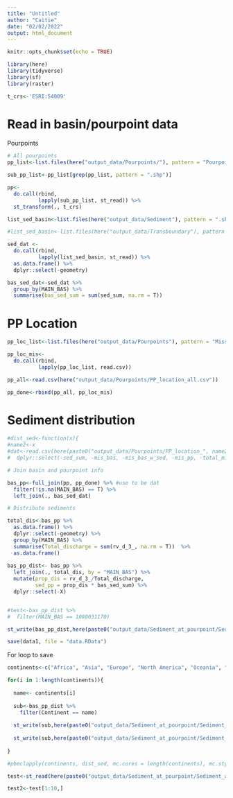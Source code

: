 ```yaml
---
title: "Untitled"
author: "Caitie"
date: "02/02/2022"
output: html_document
---
```


```r
knitr::opts_chunk$set(echo = TRUE)
```

```r
library(here)
library(tidyverse)
library(sf)
library(raster)

t_crs<-'ESRI:54009'
```
# Read in basin/pourpoint data

Pourpoints

```r
# All pourpoints
pp_list<-list.files(here("output_data/Pourpoints/"), pattern = "Pourpoints", full.names = T)

sub_pp_list<-pp_list[grep(pp_list, pattern = ".shp")]

pp<-
  do.call(rbind,
          lapply(sub_pp_list, st_read)) %>% 
  st_transform(., t_crs)
```

```r
list_sed_basin<-list.files(here("output_data/Sediment"), pattern = ".shp", full.names = T)

#list_sed_basin<-list.files(here("output_data/Transboundary"), pattern = #"Terrestrial_transboundary_", full.names = TRUE)

sed_dat <- 
  do.call(rbind,
          lapply(list_sed_basin, st_read)) %>% 
  as.data.frame() %>% 
  dplyr::select(-geometry)

bas_sed_dat<-sed_dat %>% 
  group_by(MAIN_BAS) %>% 
  summarise(bas_sed_sum = sum(sed_sum, na.rm = T))
```

# PP Location

```r
pp_loc_list<-list.files(here("output_data/Pourpoints"), pattern = "Missing_pp_chunk", full.names = T)

pp_loc_mis<-
  do.call(rbind,
          lapply(pp_loc_list, read.csv))

pp_all<-read.csv(here("output_data/Pourpoints/PP_location_all.csv"))

pp_done<-rbind(pp_all, pp_loc_mis)
```

# Sediment distribution

```r
#dist_sed<-function(x){
#name2<-x
#dat<-read.csv(here(paste0("output_data/Pourpoints/PP_location_", name2, ".csv"))) %>% 
#  dplyr::select(-sed_sum, -mis_bas, -mis_bas_w_sed, -mis_pp, -total_mis_sed)

# Join basin and pourpoint info

bas_pp<-full_join(pp, pp_done) %>% #use to be dat
  filter(!is.na(MAIN_BAS) == T) %>% 
  left_join(., bas_sed_dat)

# Distribute sediments

total_dis<-bas_pp %>% 
  as.data.frame() %>% 
  dplyr::select(-geometry) %>% 
  group_by(MAIN_BAS) %>% 
  summarise(Total_discharge = sum(rv_d_3_, na.rm = T))  %>% 
  as.data.frame()
  
bas_pp_dist<- bas_pp %>% 
  left_join(., total_dis, by = "MAIN_BAS") %>% 
  mutate(prop_dis = rv_d_3_/Total_discharge,
         sed_pp = prop_dis * bas_sed_sum) %>% 
  dplyr::select(-X)


#test<-bas_pp_dist %>% 
#  filter(MAIN_BAS == 1080031170)

st_write(bas_pp_dist,here(paste0("output_data/Sediment_at_pourpoint/Sediment_at_pourpoint.gpkg")), driver = "GPKG", delete_layer = T)

save(data1, file = "data.RData")
```

For loop to save

```r
continents<-c("Africa", "Asia", "Europe", "North America", "Oceania", "South America")
```


```r
for(i in 1:length(continents)){
  
  name<- continents[i]
  
  sub<-bas_pp_dist %>% 
    filter(Continent == name)
  
  st_write(sub,here(paste0("output_data/Sediment_at_pourpoint/Sediment_at_pourpoint_",name, ".shp")), delete_layer = T)
  
  st_write(sub,here(paste0("output_data/Sediment_at_pourpoint/Sediment_at_pourpoint_",name, ".shp")), driver = "GeoJSON", delete_layer = T)
  
}
```

```r
#pbmclapply(continents, dist_sed, mc.cores = length(continents), mc.style = #"ETA")
```


```r
test<-st_read(here(paste0("output_data/Sediment_at_pourpoint/Sediment_at_pourpoint.shp")))

test2<-test[1:10,]
```


